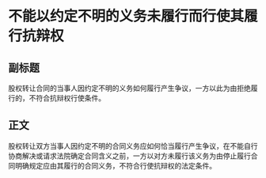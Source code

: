 # 不能以约定不明的义务未履行而行使其履行抗辩权
## 副标题
股权转让合同的当事人因约定不明的义务如何履行产生争议，一方以此为由拒绝履行的，不符合抗辩权行使条件。
## 正文
股权转让双方当事人因约定不明的合同义务应如何恰当履行产生争议，在不能自行协商解决或请求法院确定合同含义之前，一方以对方未履行该义务为由停止履行合同明确规定应由其履行的合同义务，不符合行使抗辩权的法定条件。
